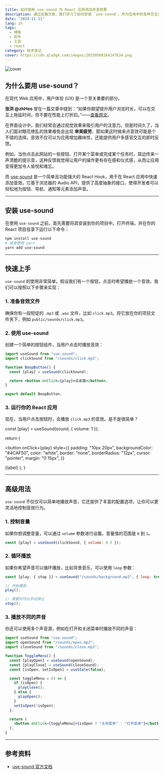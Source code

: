 ```yaml
---
title: 如何使用 use-sound 为 React 应用添加声音效果
description: 通过这篇文章，我们学习了如何安装 `use-sound`，并为应用中的各种交互元素添加音效。不仅提高了用户体验，还能让你的应用更具吸引力。
date: "2024-11-11"
lang: zh
tags:
  - 博客
  - 软件
  - 工具
  - react
category: 技术笔记
cover: https://cdn.qladgk.com/images/20250508164247634.png
---
```



<Image
  src="https://cdn.qladgk.com/images/20250508164247634.png"
  alt="cover"
  width={999}
  height={527}
  isArticleImage={true}
/>

## 为什么要用 use-sound？

在现代 Web 应用中，用户体验 (UX) 是一个至关重要的部分。

**张洪 @zhHeo** 曾在一篇文章中提到：“如果你期望提升用户浏览时长，可以在交互上拖延时间，但不要在性能上打折扣。”——[查看原文](https://blog.zhheo.com/p/30c885b3.html)。

在界面设计中，我们经常会通过视觉效果来吸引用户的注意力。但是时间久了，当人们面对眼花缭乱的效果难免会出现 **审美疲劳**，那如果这时候来点音效可能是个不错的选择。音效不仅可以为应用增加趣味性，还能提供用户多感官交互的即时反馈。

例如，当你点击此网站的一些按钮、打开某个菜单或完成某个任务时，耳边传来一声清脆的提示音，这种反馈我觉得让用户的操作更有存在感和仪式感，从而让应用变得更加令人愉悦和难忘。

而 [use-sound](https://github.com/joshwcomeau/use-sound) 是一个简单且功能强大的 React Hook，用于在 React 应用中快速添加音效。它基于浏览器的 Audio API，提供了高度抽象的接口，使得开发者可以轻松地为按钮、导航、通知等元素添加声音。

---

## 安装 use-sound

在使用 `use-sound` 之前，首先需要将其安装到你的项目中。打开终端，并在你的 React 项目目录下运行以下命令：

```bash
npm install use-sound
# 或者使用 yarn
yarn add use-sound
```

---

## 快速上手

`use-sound` 的使用非常简单。假设我们有一个按钮，点击时希望播放一个音效。我们可以按照以下步骤来实现：

### 1. 准备音效文件

确保你有一段短促的 `.mp3` 或 `.wav` 文件，比如 `click.mp3`。将它放在你的项目文件夹下，例如 `public/sounds/click.mp3`。

### 2. 使用 use-sound

创建一个简单的按钮组件，当用户点击时播放音效：

```jsx
import useSound from "use-sound";
import clickSound from "/sounds/click.mp3";

function BoopButton() {
  const [play] = useSound(clickSound);

  return <button onClick={play}>点击我</button>;
}

export default BoopButton;
```

### 3. 运行你的 React 应用

现在，当用户点击按钮时，会播放 `click.mp3` 的音效。是不是很简单？

  const [play] = useSound(sound, { volume: 1 });

return (

<button
  onClick={play}
  style={{
    padding: "10px 20px",
    backgroundColor: "#4CAF50",
    color: "white",
    border: "none",
    borderRadius: "12px",
    cursor: "pointer",
    margin: "0 15px",
  }}
>
  {label}
</button>
); }

<div
  style={{
    display: "flex",
    justifyContent: "center",
    alignItems: "center",
    paddingTop: "30px",
  }}
>
  <BoopButton label="按钮" sound="/assets/sounds/click.mp3" />
  <BoopButton label="按钮" sound="/assets/sounds/lighton.mp3" />
  <BoopButton label="按钮" sound="/assets/sounds/lightoff.mp3" />
  <BoopButton label="按钮" sound="/assets/sounds/open.mp3" />
</div>

---

## 高级用法

`use-sound` 不仅仅可以简单地播放声音，它还提供了丰富的配置选项，让你可以更灵活地控制音效行为。

### 1. 控制音量

如果你想调整音量，可以通过 `volume` 参数进行设置。音量值的范围是 `0` 到 `1`。

```jsx
const [play] = useSound(clickSound, { volume: 0.5 });
```

### 2. 循环播放

如果你希望声音可以循环播放，比如背景音乐，可以使用 `loop` 参数：

```jsx
const [play, { stop }] = useSound("/sounds/background.mp3", { loop: true });

// 开始播放
play();

// 需要时可以手动停止
stop();
```

### 3. 播放不同的声音

你还可以使用多个声音源，例如在打开和关闭菜单时播放不同的声音：

```jsx
import useSound from "use-sound";
import openSound from "/sounds/open.mp3";
import closeSound from "/sounds/close.mp3";

function ToggleMenu() {
  const [playOpen] = useSound(openSound);
  const [playClose] = useSound(closeSound);
  const [isOpen, setIsOpen] = useState(false);

  const toggleMenu = () => {
    if (isOpen) {
      playClose();
    } else {
      playOpen();
    }
    setIsOpen(!isOpen);
  };

  return (
    <button onClick={toggleMenu}>{isOpen ? "关闭菜单" : "打开菜单"}</button>
  );
}
```

---

## 参考资料

- [use-sound 官方文档](https://github.com/joshwcomeau/use-sound)
